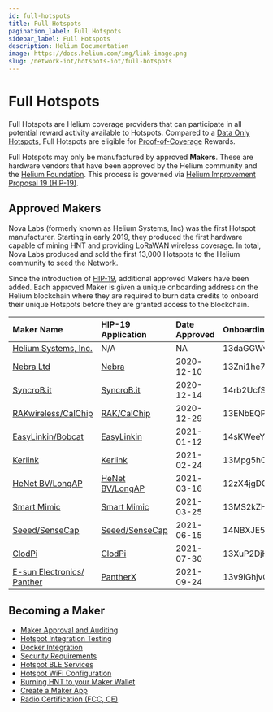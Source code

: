 ```yaml
---
id: full-hotspots
title: Full Hotspots
pagination_label: Full Hotspots
sidebar_label: Full Hotspots
description: Helium Documentation
image: https://docs.helium.com/img/link-image.png
slug: /network-iot/hotspots-iot/full-hotspots
---
```


# Full Hotspots


<LegacyContentBanner />

Full Hotspots are Helium coverage providers that can participate in all potential reward activity
available to Hotspots. Compared to a [Data Only Hotspots](/iot/data-only-hotspots), Full Hotspots
are eligible for [Proof-of-Coverage](/iot/proof-of-coverage) Rewards.

Full Hotspots may only be manufactured by approved **Makers**. These are hardware vendors that have
been approved by the Helium community and the [Helium Foundation](https://helium.foundation). This
process is governed via
[Helium Improvement Proposal 19 (HIP-19)](https://github.com/helium/HIP/blob/master/0019-third-party-manufacturers.md).

## Approved Makers

Nova Labs (formerly known as Helium Systems, Inc) was the first Hotspot manufacturer. Starting in
early 2019, they produced the first hardware capable of mining HNT and providing LoRaWAN wireless
coverage. In total, Nova Labs produced and sold the first 13,000 Hotspots to the Helium community to
seed the Network.

Since the introduction of
[HIP-19](https://github.com/helium/HIP/blob/master/0019-third-party-manufacturers.md), additional
approved Makers have been added. Each approved Maker is given a unique onboarding address on the
Helium blockchain where they are required to burn data credits to onboard their unique Hotspots
before they are granted access to the blockchain.

| Maker Name                                             | HIP-19 Application                                                                                           | Date Approved | Onboarding Maker Address                            |
| :----------------------------------------------------- | :----------------------------------------------------------------------------------------------------------- | :------------ | :-------------------------------------------------- |
| [Helium Systems, Inc.](https://helium.com)             | N/A                                                                                                          | NA            | 13daGGWvDQyTyHFDCPz8zDSVTWgPNNfJ4oh31Teec4TRWfjMx53 |
| [Nebra Ltd](https://www.nebra.com/)                    | [Nebra](https://github.com/dewi-alliance/hotspot-manufacturers/blob/main/applications/nebra-ltd.md)          | 2020-12-10    | 13Zni1he7KY9pUmkXMhEhTwfUpL9AcEV1m2UbbvFsrU9QPTMgE3 |
| [SyncroB.it](https://syncrob.it/)                      | [SyncroB.it](https://github.com/dewi-alliance/hotspot-manufacturers/blob/main/applications/syncrobit.md)     | 2020-12-14    | 14rb2UcfS9U89QmKswpZpjRCUVCVu1haSyqyGY486EvsYtvdJmR |
| [RAKwireless/CalChip](https://www.calchipconnect.com/) | [RAK/CalChip](https://github.com/dewi-alliance/hotspot-manufacturers/blob/main/applications/rak-wireless.md) | 2020-12-29    | 13ENbEQPAvytjLnqavnbSAzurhGoCSNkGECMx7eHHDAfEaDirdY |
| [EasyLinkin/Bobcat](https://www.bobcatminer.com)       | [EasyLinkin](https://github.com/dewi-alliance/hotspot-manufacturers/blob/main/applications/easylinkin.md)    | 2021-01-12    | 14sKWeeYWQWrBSnLGq79uRQqZyw3Ldi7oBdxbF6a54QboTNBXDL |
| [Kerlink](https://www.kerlink.com)                     | [Kerlink](https://github.com/dewi-alliance/hotspot-manufacturers/tree/main/applications/kerlink)             | 2021-02-24    | 13Mpg5hCNjSxHJvWjaanwJPBuTXu1d4g5pGvGBkqQe3F8mAwXhK |
| [HeNet BV/LongAP](https://www.longap.com)              | [HeNet BV/LongAP](https://github.com/dewi-alliance/hotspot-manufacturers/blob/main/applications/henet.md)    | 2021-03-16    | 12zX4jgDGMbJgRwmCfRNGXBuphkQRqkUTcLzYHTQvd4Qgu8kiL4 |
| [Smart Mimic](https://smartmimic.com)                  | [Smart Mimic](https://github.com/dewi-alliance/hotspot-manufacturers/blob/main/applications/smart-mimic.md)  | 2021-03-25    | 13MS2kZHU4h6wp3tExgoHdDFjBsb9HB9JBvcbK9XmfNyJ7jqzVv |
| [Seeed/SenseCap](https://www.sensecapmx.com/)          | [Seeed/SenseCap](https://github.com/dewi-alliance/hotspot-manufacturers/blob/main/applications/seeed.md)     | 2021-06-15    | 14NBXJE5kAAZTMigY4dcjXSMG4CSqjYwvteQWwQsYhsu2TKN6AF |
| [ClodPi](https://clodpi.io/)                           | [ClodPi](https://github.com/dewi-alliance/hotspot-manufacturers/blob/main/applications/clodpi.md)            | 2021-07-30    | 13XuP2DjHEHVkKguDDZD2ev5AeqMLuJ8UQ44efEcDmVTnBcvc6F |
| [E-sun Electronics/ Panther](https://panther.global/)  | [PantherX](https://github.com/dewi-alliance/hotspot-manufacturers/blob/main/applications/pantherx.md)        | 2021-09-24    | 13v9iGhjvQUtVaZXcFFRCEbL1nPR4R8QJowBgMUcaGM2v1aV6mn |

## Becoming a Maker

- [Maker Approval and Auditing](/hotspot-makers/become-a-maker/maker-approval-auditing)
- [Hotspot Integration Testing](/hotspot-makers/become-a-maker/hotspot-integration-testing)
- [Docker Integration](/hotspot-makers/become-a-maker/docker-integration)
- [Security Requirements](/hotspot-makers/become-a-maker/security-requirements)
- [Hotspot BLE Services](/hotspot-makers/become-a-maker/hotspot-ble-services)
- [Hotspot WiFi Configuration](/hotspot-makers/become-a-maker/hotspot-wifi-configuration)
- [Burning HNT to your Maker Wallet](/hotspot-makers/become-a-maker/burn-hnt-to-maker-wallet)
- [Create a Maker App](/hotspot-makers/become-a-maker/maker-app-requirements)
- [Radio Certification (FCC, CE)](/hotspot-makers/hotspot-audit-process#radio-certifications)
